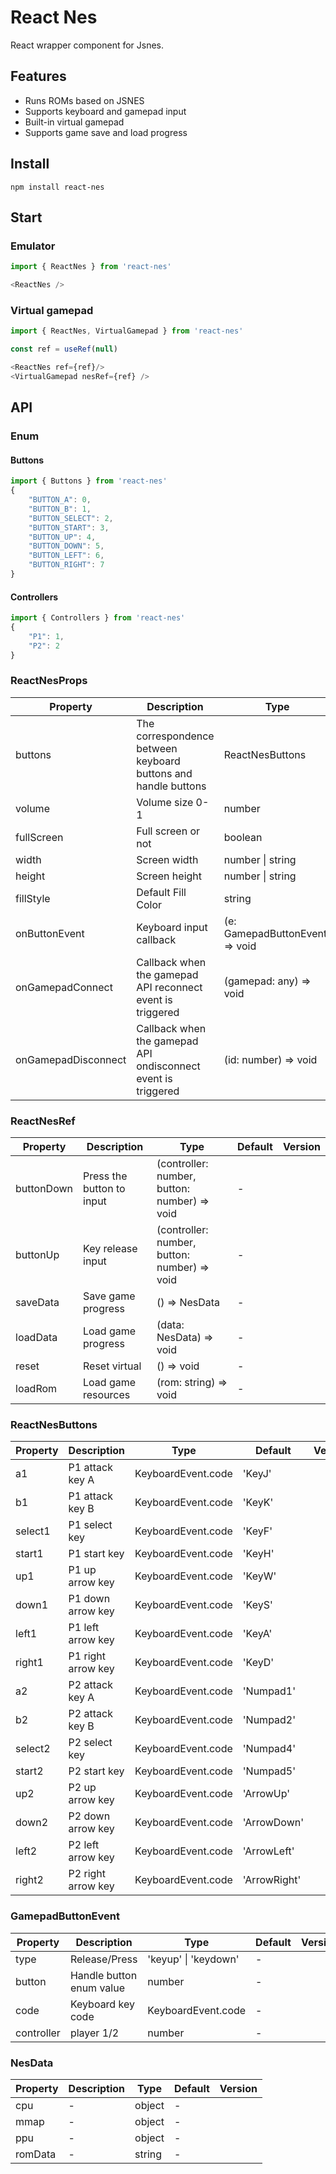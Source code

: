 
# React Nes
 
React wrapper component for Jsnes. 

## Features 

* Runs ROMs based on JSNES 
* Supports keyboard and gamepad input 
* Built-in virtual gamepad 
* Supports game save and load progress

## Install

```shell
npm install react-nes
```

## Start

### Emulator

```js
import { ReactNes } from 'react-nes'
```

```js
<ReactNes />
```

### Virtual gamepad

```js
import { ReactNes, VirtualGamepad } from 'react-nes'
```
```js
const ref = useRef(null)
```
```js
<ReactNes ref={ref}/>
<VirtualGamepad nesRef={ref} />
```

## API

### Enum

#### Buttons
```js
import { Buttons } from 'react-nes'
{
    "BUTTON_A": 0,
    "BUTTON_B": 1,
    "BUTTON_SELECT": 2,
    "BUTTON_START": 3,
    "BUTTON_UP": 4,
    "BUTTON_DOWN": 5,
    "BUTTON_LEFT": 6,
    "BUTTON_RIGHT": 7
}
```
#### Controllers
```js
import { Controllers } from 'react-nes'
{
    "P1": 1,
    "P2": 2
}
```
### ReactNesProps

| Property                | Description                                    | Type                            | Default | Version |
| ------------------- | --------------------------------------- | ------------------------------- | ------ | ---- |
| buttons             | The correspondence between keyboard buttons and handle buttons            | ReactNesButtons                 | -      |      |
| volume              | Volume size 0-1                             | number                          | 0.5    |      |
| fullScreen          | Full screen or not                                | boolean                         | false  |      |
| width               | Screen width                                    | number \| string                | 256    |      |
| height              | Screen height                                    | number \| string                | 240    |      |
| fillStyle           | Default Fill Color                            | string                          | #000   |      |
| onButtonEvent       | Keyboard input callback                            | (e: GamepadButtonEvent) => void | -      |      |
| onGamepadConnect    | Callback when the gamepad API reconnect event is triggered    | (gamepad: any) => void          | -      |      |
| onGamepadDisconnect | Callback when the gamepad API ondisconnect event is triggered | (id: number) => void            | -      |      |

### ReactNesRef

| Property    | Description       | Type               | Default     | Version |
| ------- | ---------- | ------------------ | ---------- | ---- |
| buttonDown | Press the button to input | (controller: number, button: number) => void | -      |      |
| buttonUp | Key release input | (controller: number, button: number) => void | -      |      |
| saveData | Save game progress | () => NesData | -            |      |
| loadData | Load game progress | (data: NesData) => void | -       |      |
| reset | Reset virtual | () => void | -       |      |
| loadRom | Load game resources | (rom: string) => void | -       |      |

### ReactNesButtons
| Property    | Description       | Type               | Default     | Version |
| ------- | ---------- | ------------------ | ---------- | ---- |
| a1      | P1 attack key A  | KeyboardEvent.code | 'KeyJ'       |      |
| b1      | P1 attack key B  | KeyboardEvent.code | 'KeyK'       |      |
| select1 | P1 select key   | KeyboardEvent.code | 'KeyF'       |      |
| start1  | P1 start key   | KeyboardEvent.code | 'KeyH'       |      |
| up1     | P1 up arrow key | KeyboardEvent.code | 'KeyW'       |      |
| down1   | P1 down arrow key | KeyboardEvent.code | 'KeyS'       |      |
| left1   | P1 left arrow key | KeyboardEvent.code | 'KeyA'       |      |
| right1  | P1 right arrow key | KeyboardEvent.code | 'KeyD'       |      |
| a2      | P2 attack key A  | KeyboardEvent.code | 'Numpad1'    |      |
| b2      | P2 attack key B  | KeyboardEvent.code | 'Numpad2'    |      |
| select2 | P2 select key   | KeyboardEvent.code | 'Numpad4'    |      |
| start2  | P2 start key   | KeyboardEvent.code | 'Numpad5'    |      |
| up2     | P2 up arrow key | KeyboardEvent.code | 'ArrowUp'    |      |
| down2   | P2 down arrow key | KeyboardEvent.code | 'ArrowDown'  |      |
| left2   | P2 left arrow key | KeyboardEvent.code | 'ArrowLeft'  |      |
| right2  | P2 right arrow key | KeyboardEvent.code | 'ArrowRight' |      |

### GamepadButtonEvent
| Property       | Description           | Type                  | Default | Version |
| ---------- | -------------- | --------------------- | ------ | ---- |
| type       | Release/Press      | 'keyup' \| 'keydown'  | -      |      |
| button     | Handle button enum value | number                | -      |      |
| code       | Keyboard key code | KeyboardEvent.code    | -      |      |
| controller | player 1/2           | number                | -      |      |

### NesData
| Property    | Description | Type   | Default | Version |
| ------- | ---- | ------ | ------ | ---- |
| cpu     | -    | object | -      |      |
| mmap    | -    | object | -      |      |
| ppu     | -    | object | -      |      |
| romData | -    | string | -      |      |